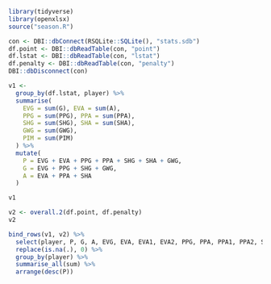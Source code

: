 ```r
library(tidyverse)
library(openxlsx)
source("season.R")
```

```r
con <- DBI::dbConnect(RSQLite::SQLite(), "stats.sdb")
df.point <- DBI::dbReadTable(con, "point")
df.lstat <- DBI::dbReadTable(con, "lstat")
df.penalty <- DBI::dbReadTable(con, "penalty")
DBI::dbDisconnect(con)
```

```r
v1 <-
  group_by(df.lstat, player) %>%
  summarise(
    EVG = sum(G), EVA = sum(A), 
    PPG = sum(PPG), PPA = sum(PPA), 
    SHG = sum(SHG), SHA = sum(SHA), 
    GWG = sum(GWG),
    PIM = sum(PIM)
  ) %>%
  mutate(
    P = EVG + EVA + PPG + PPA + SHG + SHA + GWG,
    G = EVG + PPG + SHG + GWG,
    A = EVA + PPA + SHA
  )

v1
```

```r
v2 <- overall.2(df.point, df.penalty)
v2
```

```r
bind_rows(v1, v2) %>% 
  select(player, P, G, A, EVG, EVA, EVA1, EVA2, PPG, PPA, PPA1, PPA2, SHG, SHA, SHA1, SHA2, PEN, PIM) %>%
  replace(is.na(.), 0) %>%
  group_by(player) %>%
  summarise_all(sum) %>%
  arrange(desc(P)) 
```
